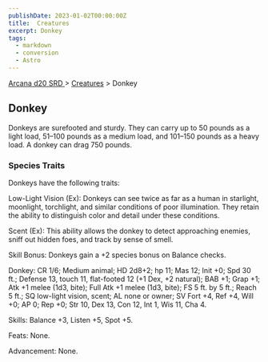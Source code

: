 ```yaml
---
publishDate: 2023-01-02T00:00:00Z
title:  Creatures
excerpt: Donkey
tags:
  - markdown
  - conversion
  - Astro
---
```


[ Arcana d20 SRD ](/#arcanaD20) > [ Creatures](arcana-d20-srd-creatures-index) > Donkey

##  Donkey

Donkeys are surefooted and sturdy. They can carry up to 50 pounds as a light
load, 51–100 pounds as a medium load, and 101–150 pounds as a heavy load. A
donkey can drag 750 pounds.

###  Species Traits

Donkeys have the following traits:

Low-Light Vision (Ex): Donkeys can see twice as far as a human in starlight,
moonlight, torchlight, and similar conditions of poor illumination. They
retain the ability to distinguish color and detail under these conditions.

Scent (Ex): This ability allows the donkey to detect approaching enemies,
sniff out hidden foes, and track by sense of smell.

Skill Bonus: Donkeys gain a +2 species bonus on Balance checks.

Donkey: CR 1/6; Medium animal; HD 2d8+2; hp 11; Mas 12; Init +0; Spd 30 ft.;
Defense 13, touch 11, flat-footed 12 (+1 Dex, +2 natural); BAB +1; Grap +1;
Atk +1 melee (1d3, bite); Full Atk +1 melee (1d3, bite); FS 5 ft. by 5 ft.;
Reach 5 ft.; SQ low-light vision, scent; AL none or owner; SV Fort +4, Ref +4,
Will +0; AP 0; Rep +0; Str 10, Dex 13, Con 12, Int 1, Wis 11, Cha 4.

Skills: Balance +3, Listen +5, Spot +5.

Feats: None.

Advancement: None.

